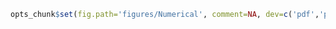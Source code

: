 
```r
opts_chunk$set(fig.path='figures/Numerical', comment=NA, dev=c('pdf','postscript','svg'), prompt=T, out.width="0.7\\textwidth") 
```  
 

